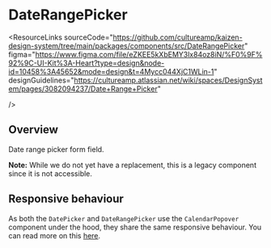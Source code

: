 
<Meta of={DateRangePickerStories} />

# DateRangePicker

<ResourceLinks
  sourceCode="https://github.com/cultureamp/kaizen-design-system/tree/main/packages/components/src/DateRangePicker"
  figma="https://www.figma.com/file/eZKEE5kXbEMY3lx84oz8iN/%F0%9F%92%9C-UI-Kit%3A-Heart?type=design&node-id=10458%3A45652&mode=design&t=4Mycc044XjC1WLin-1"
  designGuidelines="https://cultureamp.atlassian.net/wiki/spaces/DesignSystem/pages/3082094237/Date+Range+Picker"

/>

<KAIOInstallation exportNames="DateRangePicker" />

## Overview

Date range picker form field.

**Note:** While we do not yet have a replacement, this is a legacy component since it is not accessible.

<Canvas of={DateRangePickerStories.Playground} />
<Controls of={DateRangePickerStories.Playground} />

## Responsive behaviour

As both the `DatePicker` and `DateRangePicker` use the `CalendarPopover` component under the hood, they share the same responsive behaviour. You can read more on this [here](/docs/components-datepickers-datepicker--docs#responsive-behaviour).

<DocsStory of={DateRangePickerStories.AboveIfAvailable} />
<DocsStory of={DateRangePickerStories.LimitedViewportHeight} />
<DocsStory of={DateRangePickerStories.FullViewportHeight} />
